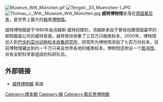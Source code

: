 [[File:Museum_Witt_München.gif|thumb]]
[[File:Tengstr._33_Muenchen-1.JPG|thumb]]
[[File:Thomas_J._Witt,_Museum_Witt_München.jpg|thumb]]
'''威特博物馆'''坐落在[[德国|德国]][[慕尼黑|慕尼黑]]，是世界上最大的[[蛾|蛾]]类[[博物馆|博物馆]]。

威特博物館是于1980年由汤姆斯·威特创建的，汤姆斯来自于曾经创建德国最早的邮购服装公司的威特家族。威特曾经收集了三百万只蛾类标本，2000年，博物馆加入到[[巴伐利亚州动物标本收集研究所|巴伐利亚州动物标本收集研究所]]，研究所为博物馆添加了七百万份标本，目前博物馆藏达到约一千万只来自世界各地的蛾类标本。博物馆还附设一个[[图书馆|图书馆]]，并有全职科学家组成的科研队伍。

== 外部链接 ==

* [https://web.archive.org/web/20110318114123/http://www.insecta-web.org/LepWitt/ 威特博物館] 英語

[[Category:標本館|Category:標本館]]
[[Category:蛾|Category:蛾]]
[[Category:慕尼黑博物館|Category:慕尼黑博物館]]